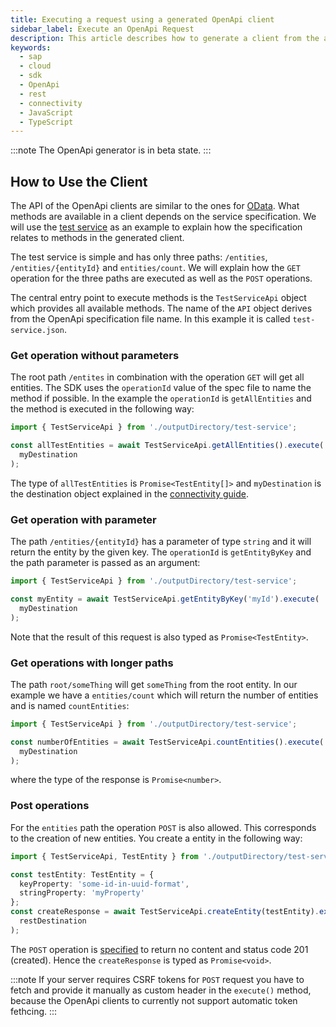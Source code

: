 ```yaml
---
title: Executing a request using a generated OpenApi client
sidebar_label: Execute an OpenApi Request
description: This article describes how to generate a client from the a service definition and how to use the client.
keywords:
  - sap
  - cloud
  - sdk
  - OpenApi
  - rest
  - connectivity
  - JavaScript
  - TypeScript
---
```



:::note
The OpenApi generator is in beta state.
:::

## How to Use the Client

The API of the OpenApi clients are similar to the ones for [OData](../odata/execute-odata-request).
What methods are available in a client depends on the service specification.
We will use the [test service](https://github.com/SAP/cloud-sdk-js/blob/main/test-resources/rest-service-specs/test-service.json) as an example to explain how the specification relates to methods in the generated client.

The test service is simple and has only three paths: `/entities`, `/entities/{entityId}` and `entities/count`.
We will explain how the `GET` operation for the three paths are executed as well as the `POST` operations.

The central entry point to execute methods is the `TestServiceApi` object which provides all available methods.
The name of the `API` object derives from the OpenApi specification file name.
In this example it is called `test-service.json`.

### Get operation without parameters

The root path `/entites` in combination with the operation `GET` will get all entities.
The SDK uses the `operationId` value of the spec file to name the method if possible.
In the example the `operationId` is `getAllEntities` and the method is executed in the following way:

```ts
import { TestServiceApi } from './outputDirectory/test-service';

const allTestEntities = await TestServiceApi.getAllEntities().execute(
  myDestination
);
```

The type of `allTestEntities` is `Promise<TestEntity[]>` and `myDestination` is the destination object explained in the [connectivity guide](./connectivity/destination).

### Get operation with parameter

The path `/entities/{entityId}` has a parameter of type `string` and it will return the entity by the given key.
The `operationId` is `getEntityByKey` and the path parameter is passed as an argument:

```ts
import { TestServiceApi } from './outputDirectory/test-service';

const myEntity = await TestServiceApi.getEntityByKey('myId').execute(
  myDestination
);
```

Note that the result of this request is also typed as `Promise<TestEntity>`.

### Get operations with longer paths

The path `root/someThing` will get `someThing` from the root entity.
In our example we have a `entities/count` which will return the number of entities and is named `countEntities`:

```ts
import { TestServiceApi } from './outputDirectory/test-service';

const numberOfEntities = await TestServiceApi.countEntities().execute(
  myDestination
);
```

where the type of the response is `Promise<number>`.

### Post operations

For the `entities` path the operation `POST` is also allowed.
This corresponds to the creation of new entities.
You create a entity in the following way:

```ts
import { TestServiceApi, TestEntity } from './outputDirectory/test-service';

const testEntity: TestEntity = {
  keyProperty: 'some-id-in-uuid-format',
  stringProperty: 'myProperty'
};
const createResponse = await TestServiceApi.createEntity(testEntity).execute(
  restDestination
);
```

The `POST` operation is [specified](https://github.com/SAP/cloud-sdk-js/blob/main/test-resources/rest-service-specs/test-service.json) to return no content and status code 201 (created).
Hence the `createResponse` is typed as `Promise<void>`.

:::note
If your server requires CSRF tokens for `POST` request you have to fetch and provide it manually as custom header in the `execute()` method, because the OpenApi clients to currently not support automatic token fethcing.
:::
